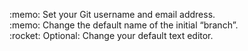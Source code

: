 :memo: Set your Git username and email address.<br>
:memo: Change the default name of the initial "branch".<br>
:rocket: Optional: Change your default text editor.